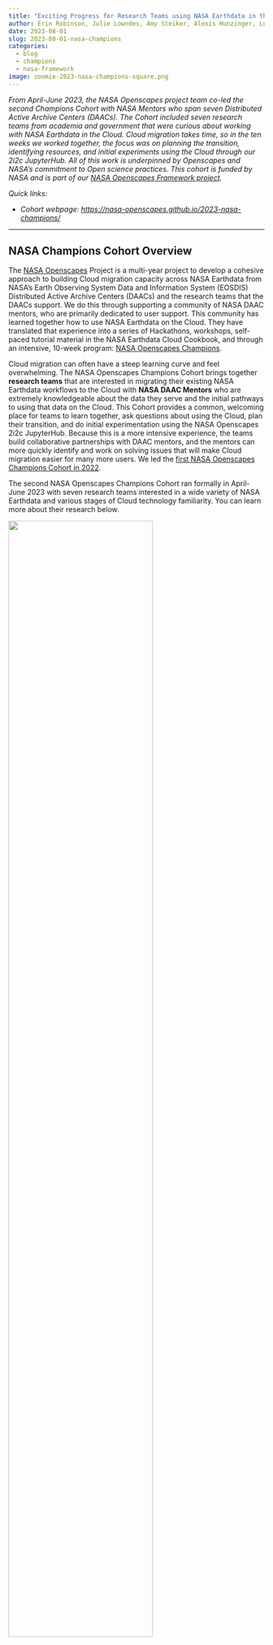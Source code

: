 ```yaml
---
title: "Exciting Progress for Research Teams using NASA Earthdata in the Cloud: 2023 NASA Openscapes Champions Wrap-up"
author: Erin Robinson, Julie Lowndes, Amy Steiker, Alexis Hunzinger, Luis Lopez, Andy Barrett, Cassie Nickles, and NASA DAAC Mentors
date: 2023-08-01
slug: 2023-08-01-nasa-champions
categories:
  - blog
  - champions
  - nasa-framework
image: zoomie-2023-nasa-champions-square.png
---
```


*From April-June 2023, the NASA Openscapes project team co-led the second Champions Cohort with NASA Mentors who span seven Distributed Active Archive Centers (DAACs). The Cohort included seven research teams from academia and government that were curious about working with NASA Earthdata in the Cloud. Cloud migration takes time, so in the ten weeks we worked together, the focus was on planning the transition, identifying resources, and initial experiments using the Cloud through our 2i2c JupyterHub. All of this work is underpinned by Openscapes and NASA's commitment to Open science practices. This cohort is funded by NASA and is part of our [NASA Openscapes Framework project](https://nasa-openscapes.github.io/).*

*Quick links:*

-   *Cohort webpage: <https://nasa-openscapes.github.io/2023-nasa-champions/>* 

------------------------------------------------------------------------

## **NASA Champions Cohort Overview**

The [NASA Openscapes](https://nasa-openscapes.github.io/) Project is a multi-year project to develop a cohesive approach to building Cloud migration capacity across NASA Earthdata from NASA's Earth Observing System Data and Information System (EOSDIS) Distributed Active Archive Centers (DAACs) and the research teams that the DAACs support. We do this through supporting a community of NASA DAAC mentors, who are primarily dedicated to user support. This community has learned together how to use NASA Earthdata on the Cloud. They have translated that experience into a series of Hackathons, workshops, self-paced tutorial material in the NASA Earthdata Cloud Cookbook, and through an intensive, 10-week program: [NASA Openscapes Champions](https://nasa-openscapes.github.io/2023-nasa-champions/).

Cloud migration can often have a steep learning curve and feel overwhelming. The NASA Openscapes Champions Cohort brings together **research teams** that are interested in migrating their existing NASA Earthdata workflows to the Cloud with **NASA DAAC Mentors** who are extremely knowledgeable about the data they serve and the initial pathways to using that data on the Cloud. This Cohort provides a common, welcoming place for teams to learn together, ask questions about using the Cloud, plan their transition, and do initial experimentation using the NASA Openscapes 2i2c JupyterHub. Because this is a more intensive experience, the teams build collaborative partnerships with DAAC mentors, and the mentors can more quickly identify and work on solving issues that will make Cloud migration easier for many more users. We led the [first NASA Openscapes Champions Cohort in 2022](https://openscapes.org/blog/2022-05-12-nasa-2022-champions/).

The second NASA Openscapes Champions Cohort ran formally in April-June 2023 with seven research teams interested in a wide variety of NASA Earthdata and various stages of Cloud technology familiarity. You can learn more about their research below.

![](zoomie-2023-nasa-champions.png){fig-alt="screenshot of 23 zoom participant faces smiling and waving" width="75%" fig-align="center"}

::: {.caption-text .center-text}
Zoomie (♥️) of some researchers in the 2023 NASA Openscapes Champions Cohort
:::

Together as a Champions Cohort, these teams discussed what worked and didn't work as they migrated workflows to the Cloud, focusing on collaboration and open science. We met as a cohort five times over two months on alternating Wednesdays. Each cohort call included a welcome and code of conduct reminder, two teaching sessions with time for reflection in small groups or silent journaling and group discussion, before closing with suggestions for future team meeting topics ("Seaside Chats"), Efficiency Tips, and Inclusion Tips. All topics and the slides presented are shared on the [2023 Cohort page](https://nasa-openscapes.github.io/2023-nasa-champions/). Additional coworking sessions were scheduled on alternate weeks, where researchers could work quietly, screenshare to ask questions or meet with their team to discuss further. In addition, the teams have access to Openscapes' 2i2c Jupyter Hub, which will continue for the next year. 

Thanks to the NASA Openscapes Mentors for supporting the Champions and for their contributions to the curriculum! In particular, the NASA Openscapes Champions Curriculum had significant additions: 

1.  Andy Barrett from the National Snow and Ice Data Center (NSIDC) created a version of **Data Strategies for Future Us** **that is applicable to gridded, remotely sensed data**. Slides are here: <https://nsidc.github.io/data_strategies_for_future_us/data_strategies_slides#/title-slide> 

2.  Amy Steiker and Luis Lopez from NSIDC and Alexis Hunzinger from Goddard Earth Sciences Data and Information Services Center (GES DISC) refactored the **Coding Strategies for Future Us to be tailored to NASA Earthdata search**, **the earthaccess python library**, **and experiences** from teams at Goddard DAAC (GES DISC) that have learned to use the Cloud. 

3.  Amy Steiker from NSIDC designed and led the **Earthdata Cloud Clinic**! This was a hands-on 1-hour clinic that allowed teams to get familiar with the 2i2c JupyterHub, and practice finding and accessing NASA Earthdata via direct access through two methods from a Jupyter Notebook: earthaccess and Harmony-py services. This material can be found in the cookbook here -\> <https://nasa-openscapes.github.io/earthdata-cloud-cookbook/examples/Earthdata-cloud-clinic.html> \

![](earthdata-clinic-zoom.png){fig-alt="screenshot of zoom window with left side showing screenshare of 2i2c JupyterHub and right side faces of participants, some of whom have a green checkmark with 'yes'" width="60%" fig-align="center"}

::: {.caption-text .center-text}
Screenshot of Amy Steiker teaching the Earthdata Clinic. We used Zoom's "green check mark" feature during pauses for people to indicate that they had completed a step.
:::

4.  Cassie Nickles screenshared and introduced the Earthdata Cookbook and NASA Earthdata Cloud cheatsheets in the final cohort call to help teams understand available resources moving forward. 

## **Shared Lessons Learned**

The Openscapes Champions provides a space for teams to come together to learn from each other and across teams. It is a way to collaborate and distribute leadership across teams and reduce the burden on the team leader feeling the need to learn everything first to teach it to the rest of the team. Below are just a few things we've learned and are carrying forward. 

**Understanding 'When to Cloud.'** The Cloud makes some things easier and some things harder. Over the series of five synchronous cohort calls, we considered when Cloud is effective and when the download model may still be more appropriate. Andy Barrett highlighted some considerations in Call 2 on Data Strategies for Future Us.

![](when-to-cloud-barrett.png){fig-alt="bullet text says: When to cloud?; What is the data volume?; How long will it take to download?; Can you store all that data (cost and space)?; Do you have the computing power for processing?; Does your team need a common computing environment?; Do you need to share data at each step or just an end product?" width="60%" fig-align="center"}

::: {.caption-text .center-text}
Figure from [Andy's slides](https://nsidc.github.io/data_strategies_for_future_us/data_strategies_slides#/when-to-cloud).
:::

[When to Cloud](https://nasa-openscapes.github.io/earthdata-cloud-cookbook/when-to-cloud.html) is a recent addition as an early chapter of the NASA Earthdata Cloud Cookbook and will evolve as we continue to learn when to Cloud and when not to. Kudos to Alexis Hunzinger from GES DISC for leading this effort.

**Undifferentiated Heavy Lifting - \`earthaccess\` for the win!** [Jeff Bezos coined this term in his 2006 keynote](https://aws.amazon.com/blogs/aws/we_build_muck_s/) describing AWS doing undifferentiated heavy lifting so that everyone doesn't have to do the mucky parts. The NASA DAAC Mentors' work with research teams allows them to identify places of friction that, if fixed once, would benefit many users. One of the places the NASA DAAC mentors, led by Luis Lopez, have done this is with [earthaccess](https://github.com/nsidc/earthaccess), a Python library to search, download or stream NASA Earth science data with just a few lines of code. Luis described earthaccess in a [video demo](https://github.com/nsidc/earthaccess) we shared in Call 3, and the Cohort used earthaccess in Call 4. We heard over and over how useful earthaccess was to the Cohort teams. 

![](zoom-chat-earthaccess.png){fig-alt="screenshot of zoom chat says 'Earthaccess is a really nice improvement over the way we were doing S3 access'" width="40%" fig-align="center"}

::: {.caption-text .center-text}
Zoom chat from a researcher in the 2023 Champions Cohort, who also participated in the 2021 Cloud Hackathon which preceded \`earthaccess\` development.
:::

However, **several challenges working with NASA Earthdata in the Cloud are still unresolved.** These include: 

-   We have made the first steps to migrating to the Cloud possible, but workflows are generally designed for serial processing. Refactoring code to take advantage of parallelization and scaling available in the Cloud isn't a skillset we have on our project team. 

-   Our Cloud tutorials have been Python-centric, and Champions research teams use a variety of languages, including R, Matlab, IDL, and Fortran. File formats - particularly HDF4 and HDFEOS - that some teams used aren't as straightforward to use in the Cloud. 

-   The 2i2c JuypterHub is a great resource for initial experimentation, but teams do not necessarily want to depend on the Hub. The hurdle to go from accessing the Cloud through a GitHub login in a browser to interacting with the AWS console interface is giant. It also requires a credit card, which leads to the most consistent challenge - it is still difficult to understand how much the Cloud will cost. 

## **Gaining Cloud Momentum**

Part of the Openscapes Champions approach is that teams decide what to work on. The teams devoted at least 8 hours a month to focus on their workflows, learning, and collaborating within and across their teams. During this time, they thought through and discussed their current NASA Earthdata workflows and planned and experimented with transitioning their workflows to the Cloud using Openscapes' 2i2c-hosted Jupyter Hub as a first step. As in [other Openscapes Champions cohorts](https://openscapes.org/blog.html#category=champions), teams also realized the power of Open science and that open is a spectrum that includes considering future us - potentially just you or your group in 3 months. 

We saw teams and the NASA DAAC mentors make significant progress in migrating workflows to the Cloud. A few highlights from teams that participated in the cohort included: 

-   The Geoweaver team made a Python version of Geoweaver, pyGeoweaver, and contributed a [tutorial](https://nasa-openscapes.github.io/earthdata-cloud-cookbook/tutorials/fair-workflow-geoweaver-demo.html) to the EarthData Cloud Cookbook! 

-   The CLIMCAPS Team did initial experiments with earthaccess. They found it was a factor of 2 faster, but expected a more significant increase in speed.

-   The HEAT Team was able to access data through earthaccess and bring it into Geopandas. They have additional work to do to use the Cloud to process data to connect to other services like GIOVANNI. 

-   The S-MODE Team made initial progress using earthaccess with S-MODE data. They had challenges being able to only access one file at a time. 

-   The Hydrometeorology and GESTAR Teams connected with our MathWorks contacts and made progress accessing NASA Earthdata in the Cloud via MATLAB. We've submitted a talk at the AGU fall conference about this, stay tuned!

-   The LASERS Team had experience with Google Earth Engine and spent some time trying to use AWS for the same tasks. They also noted how their Cloud collaboration was a pathway toward more open, collaborative work across their team. 

## **Onward!**

If our NASA Openscapes Champions Cohort is any indication, the NASA Earthdata community is making significant strides in building capacity to use Cloud resources, and the transition is successfully happening. While the cohort is officially over, these teams are just at the beginning, and we are excited to follow their results. Several Champions will participate in Carpentries Instructor Training this summer; The Carpentries is a nonprofit that teaches introductory coding skills around the world, Instructor Training is not coding-specific, but it is a pedagogical approach to teaching technical topics. As part of our NASA grant, we partner with The Carpentries and are excited to extend this opportunity to Champions since many of them mentioned wanting to contribute more to open science efforts going forward.

We are grateful to this Champion Cohort's early adopter spirit, their time and effort to make this migration and all of the feedback and input they provided. They all participated in this cohort, knowing that while this was the second Cohort, they were among the first research teams to use NASA Earthdata in the Cloud. What they learned and shared will make it easier for subsequent teams to make this same shift. Many teams articulated this spirit of Open leadership, explicitly asking how they could help other teams. We also learned so much, and we will refine the NASA Openscapes Champions as we plan for our next cohort and our work with the DAAC mentors in the future years of our project.\

## **About the NASA Openscapes Champions Teams**

**CLIMCAPS Team** We use a number of NASA products in [CLIMCAPS](https://airs.jpl.nasa.gov/data/products/climcaps-L2-L3/) to stabilize and improve the retrieval of atmospheric profiles from hyperspectral infrared measurements. These include (i) MERRA-2 and (ii) the MEASURES CAMEL dataset. We distribute CLIMCAPS as Level 2 and Level 3 files to a range of different users. Our research focuses on maintaining/improving the CLIMCAPS algorithm and collaborating with users to improve and tailor CLIMCAPS data products. Since releasing the CLIMCAPS record via GES DISC in 2020 (2002--present), we have seen our user base grow. We have had the chance to collaborate with many groups. This gave us the opportunity to address their questions, clarify the product and help prepare custom Level 3 files that are tailored to target applications. The CLIMCAPS Level 2 product contains many different types of uncertainty metrics that can be used to filter and refine data usage. We would absolutely love the opportunity to make these workflows, that we've helped develop for users, more widely available. I have no doubt that other communities will find it useful also, and we want, in turn, to learn from others. Experience is teaching us that good science happens when developers and scientists collaborate together. And this is why I think Cloud-based workflows is one of the most exciting technology advances in recent years.

**HEAT (HydroEnergy Analytics Team)** There is an increasing global demand for food, water and energy mainly driven by rapid urbanization, rising population, economic growth and regional conflicts. As water, energy and food are interconnected and are part of a system, we will adopt an integrated Water-Energy-Food Nexus (W-E-F) approach to examine the interdependence of water, energy and food and the impacts of climate change on water, energy, and food consumption in Nepal. Nepal, a country located in Southeast Asia, presents a unique case, where the datasets are either sparse, extremely challenging to obtain, or unavailable. Assessing W-E-F Nexus is particularly challenging due to gaps in datasets and lack of long-term observations. NASA's Earth Observation data can be used to overcome these obstacles by providing ongoing long-term observations of the planet at various spatial and temporal resolutions, effectively filling in the gaps in the data. Our approach involves utilizing data-driven techniques to analyze the W-E-F nexus at watershed level in Nepal. Specifically, we plan to combine NASA's Earth Observation data with hydropower generation, agricultural production and socioeconomic data in Nepal to gain a more comprehensive understanding of the W-E-F nexus in the region. We have identified several potential datasets, and will address two major questions in the cohort: 1) How has water availability, hydropower generation and consumption, demographics, crop yield changed in Nepal over the last 20 years? 2) What is the relationship between change in hydropower generation with respect to changes in hydrometeorology and demographics? Outcome: We will develop a Jupyter Notebook that outlines a comprehensive method for generating outputs from data acquisition using a Cloud environment. This end-to-end process will be clearly described in the notebook, providing an intuitive and efficient workflow that can be replicated by others adhering to the open science principles. Through this effort, we aim to facilitate the use of Cloud computing in data analysis and dissemination, streamlining the research process and enabling more efficient collaboration among researchers. The final Jupyter Notebook will be shared in the collaborative space (GitHub). The pain points encountered from an interdisciplinary user's perspective will be documented.

**LASERS Team** Our team has expertise in assessing vegetation biophysical parameters using data from all platforms, terrestrial, airborne and spaceborne. We have experience in using the Google Earth Engine and [ICESat-2](https://icesat-2.gsfc.nasa.gov/) data to produce gridded-maps of canopy height and canopy cover and we have produced open science software tools for displaying and labeling ICESat-2 photons, e.g., PhotonLabeler, or Waveformlidar, both available on GitHub. Our research efforts of producing Landsat-resolution gridded maps of canopy height, canopy cover, and biomass, are limited in scale by using local computing and data download-intensive approaches. Educational accounts on Cloud-based platforms, such as GEE, have limitations for data availability, data volume and modeling options, and the learning curve and cost for migrating to platforms like AWS, have their own challenges. As such, we hope that by joining NASA's Openscapes we'll remove barriers to producing timely vegetation products at continental and global scales to better answer pressing questions in ecology while empowering students and young scientists to use Cloud-computing and open science tools. We use ICESat-2 data, Landsat, and derived data to characterize vegetation structure and estimate biophysical parameters, such as height, cover, biomass. For producing gridded maps of vegetation parameters at scales larger than regional, e.g., continental and global, the volume of data download and processing time are hampering the workflow, therefore we intend to migrate the process to the Cloud.

**Geoweaver Team** Our group has a lot of interests and collaboration history with DAACs and the Earth science community, and we are dedicated to developing [Geoweaver](https://github.com/ESIPFed/Geoweaver) to support Earth science teams as well as DAAC staff (data pipeline, ingestion, migration, analytics) to be productive, and their work are tangible and FAIR for other scientists to reproduce. We use NASA data as input variables to AI models to train the models with the ability to discover Earth insights in time and be actionable. We are very interested in migrating the workflow into the Cloud because that is where the data is and there are data retrieval and I/O steps in our workflows which are slow if they are executed outside the Cloud. By migrating workflows into Cloud, we want to experiment and showcase that: (1) scientists can easily switch from their personal computing environments to Cloud environment seamlessly and effortlessly using Geoweaver; (2) the hybrid collaboration environment provided by NASA and researchers' home institution, including their laptops, can work together for one single workflow (/purpose) without under-using (wasting) resources; (3) make the building-testing-debugging iteration more quick, useful, transparent, and of course FAIR (Geoweaver records everything people did no matter where) and help scientists get serious about workflow run history sharing in a single zip file; (4) show that Geoweaver is a click-button solution if scientists want to deploy their AI workflows into operational services to run periodically like every day.

**S-MODE Team** Our group has a diversity of professional experience, ranging from graduate students to PI's. Everyone in our group is interested in exploring open-source workflows on the Cloud and building machinery to analyze a variety of data from [S-MODE](https://espo.nasa.gov/s-mode/content/S-MODE) (Sub-Mesoscale Ocean Dynamics Experiment). Our collaboration will benefit the general S-MODE community as we plan on sharing our findings. Our overall goal is to foster a data analysis community for S-MODE by creating machinery that can be used by many research groups. From Mackenzie: "I work with NASA funded saildrone data to investigate submesoscale dynamics of the upper ocean and air-sea interactions. Specifically, I am working with saildrone datasets from the Atlantic Tradewind Ocean Atmosphere Interaction Campaign (ATOMIC) and S-MODE. I analyze the saildrone data using python and Jupyter notebooks. Additionally, I use satellite data from SMAP, Aquarius, and SWOT to provide environmental context on where the saildrone data was collected. I currently download most of the datasets and keep them on my university's HPC system. I use open-source software to analyze the data, which includes python packages such as Xarray, numpy, matplotlib, cartopy, and pandas."

**Hydrometeorology Team** We are highly motivated to migrate our ground validation workflow for the [NASA GPM - Global Precipitation Measurement](https://gpm.nasa.gov/) product to the Cloud. With over a decade of experience working with ground weather radar products and developing comprehensive workflows for ground validation work, we are eager to streamline and optimize our process. We use NASA data in three areas. First, we conduct cross-validation between NASA GPM products and NOAA ground weather radar products. Second, we create synergy of multiple NASA remote sensing measurements to achieve better precipitation product. Third, we apply NASA remote sensing data to monitor and forecast natural hazards such as flash flooding, drought, tornado, etc. Our team recognizes the numerous benefits that Cloud computing resources can provide. Firstly, Cloud services are highly scalable and can easily accommodate changes in demand from other scientists. Secondly, by migrating our workflow to the Cloud, we can automate many tasks and improve efficiency while reducing the risk of errors or delays. Thirdly, Cloud computing resources are accessible from anywhere with an internet connection, making it easier to collaborate with other scientists. Lastly, Cloud services can be integrated with other tools and services, such as machine learning or data analytics platforms, enhancing the overall capabilities of the workflow. We strongly believe that ground validation efforts require a global approach, and migrating our ground validation workflow to the Cloud can greatly enhance our ability to collaborate with other scientists and improve our work on a global scale.

**GESTAR Team** We conduct sensor calibration, mission support and support data applications. I work in the [GESTAR2](https://gestar2.umbc.edu/) group (Goddard Earth Sciences Technology and Research II) at UMBC (University of Maryland, Baltimore County). Our team, lead by Dr. Strow with us has been responsible for the development of the CHIRP (Climate Hyperspectral Radiance Product) now being hosted on GES DISC DAAC and intimately concerned with the Aqua AIRS, NOAA CrIS MetOP IASI sensors so that their data can be used for climate studies. We are heavily invested in Matlab with C and Fortran libraries. We deal with 10s of TB data almost daily using the HPC at UMBC - a fantastic resource. There is an interest and growing incentive to migrate to the Cloud, but for us the capital (of effort) to 're-locate' is very significant. We need to understand the cost/benefit in our situation. There is a very steep learning curve and very little time available and there isn't a one solution to fit all.
